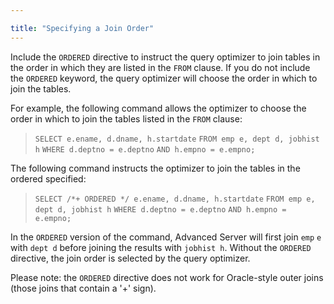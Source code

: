 ---

title: "Specifying a Join Order"
---

<div id="specifying_a_join_order" class="registered_link"></div>

Include the `ORDERED` directive to instruct the query optimizer to join tables in the order in which they are listed in the `FROM` clause. If you do not include the `ORDERED` keyword, the query optimizer will choose the order in which to join the tables.

For example, the following command allows the optimizer to choose the order in which to join the tables listed in the `FROM` clause:

> `SELECT e.ename, d.dname, h.startdate`
>   `FROM emp e, dept d, jobhist h`
>   `WHERE d.deptno = e.deptno`
>   `AND h.empno = e.empno;`

The following command instructs the optimizer to join the tables in the ordered specified:

> `SELECT /*+ ORDERED */ e.ename, d.dname, h.startdate`
>   `FROM emp e, dept d, jobhist h`
>   `WHERE d.deptno = e.deptno`
>   `AND h.empno = e.empno;`

In the `ORDERED` version of the command, Advanced Server will first join `emp` `e` with `dept d` before joining the results with `jobhist h`. Without the `ORDERED` directive, the join order is selected by the query optimizer.

Please note: the `ORDERED` directive does not work for Oracle-style outer joins (those joins that contain a '+' sign).